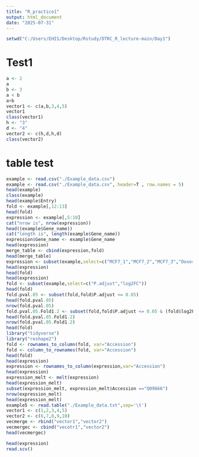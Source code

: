```yaml
---
title: "R_practice1"
output: html_document
date: "2025-07-31"
---
```

```r
setwd("C:/Users/EHIS/Desktop/Rstudy/DTRC_R_lecture-main/Day1")
```

# Test1

```r
a <- 2
a
b <- 3
a < b
a+b
vector1 <- c(a,b,3,4,5)
vector1
class(vector1)
h <- "3"
d <- "4"
vector2 <- c(h,d,h,d)
class(vector2)
```

# table test
```r
example <- read.csv("./Example_data.csv")
example <- read.csv("./Example_data.csv", header=T , row.names = 5)
head(example)
class(example)
head(example$Entry)
fold <- example[,12:13]
head(fold)
expression <- example[,5:10]
cat("nrow is", nrow(expression))
head((example$Gene_name))
cat("length is", length(example$Gene_name))
expression$Gene_name <- example$Gene_name
head(expression)
merge_table <- cbind(expression,fold)
head(merge_table)
expression <- subset(example,select=c("MCF7_1","MCF7_2","MCF7_3","Doxorubicin_1","Doxorubicin_2","Doxorubicin_3"))
head(expression)
head(fold)
head(expression)
fold <- subset(example,select=c("P.adjust","log2FC"))
head(fold)
fold.pval.05 <- subset(fold,fold$P.adjust <= 0.05)
head(fold.pval.05)
nrow(fold.pval.05)
fold.pval.05.Fold1.2 <- subset(fold,fold$P.adjust <= 0.05 & (fold$log2FC >= log(1.2,2) | fold$log2FC <= -log(1.2,2) ))
head(fold.pval.05.Fold1.2)
nrow(fold.pval.05.Fold1.2)
head(fold)
library("tidyverse")
library("reshape2")
fold <- rownames_to_column(fold, var="Accession")
fold <- column_to_rownames(fold, var="Accession")
head(fold)
head(expression)
expression <- rownames_to_column(expression,var="Accession")
head(expression)
expression_melt <- melt(expression)
head(expression_melt)
subset(expression_melt, expression_melt$Accession =="Q09666")
nrow(expression_melt)
head(expression_melt)
example5 <- read.table("./Example_data.txt",sep='\t')
vector1 <- c(1,2,3,4,5)
vector2 <- c(6,7,8,9,10)
vecmerge <- rbind("vector1","vector2")
vecmergec <- cbind("vecotr1","vector2")
head(vecmergec)
```

```r
head(expression)
read.scv()
```




